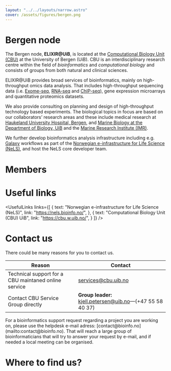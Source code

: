 ```yaml
---
layout: "../../layouts/narrow.astro"
cover: /assets/figures/bergen.png
---
```



# Bergen node

The Bergen node, **ELIXIR@UiB**, is located at the [Computational Biology Unit (CBU)](https://cbu.w.uib.no/) at the University of Bergen (UiB). CBU is an interdisciplinary research centre within the field of _bioinformatics_ and _computational biology_ and consists of groups from both natural and clinical sciences.

ELIXIR@UiB provides broad services of bioinformatics, mainly on high-throughput omics data analysis. That includes high-throughput sequencing data (i.e. [Exome-seq](https://en.wikipedia.org/wiki/Exome_sequencing), [RNA-seq](https://en.wikipedia.org/wiki/RNA-Seq) and [ChIP-seq](https://en.wikipedia.org/wiki/ChIP_sequencing)), gene expression microarrays and quantitative proteomics datasets.

We also provide consulting on planning and design of high-throughput technology based experiments. The biological topics in focus are based on our collaborators’ research areas and these include medical research at [Haukeland University Hospital, Bergen](https://www.helse-bergen.no/en/steder/haukeland), and [Marine Biology at the Department of Biology, UiB](https://www.uib.no/en/bio/160170/fisheries-and-marine-biology-group) and the [Marine Research Institute (IMR)](https://www.hi.no).

We further develop bioinformatics analysis infrastructure including e.g. [Galaxy](https://usegalaxy.no/login/start) workflows as part of the [Norwegian e-infrastructure for Life Science (NeLS)](https://nels.bioinfo.no/), and host the NeLS core developer team.

# Members

<People org="uib" layout="two-col" hideOrg/>

# Useful links

<UsefulLinks
    links={[
        {
            text: "Norwegian e-infrastructure for Life Science (NeLS)",
            link: "https://nels.bioinfo.no/",
        },
        {
            text: "Computational Biology Unit (CBU) UiB",
            link: "https://cbu.w.uib.no/",
        }
    ]}
/>

# Contact us

There could be many reasons for you to contact us.

| Reason                                               | Contact                                                                                   |
|------------------------------------------------------|-------------------------------------------------------------------------------------------|
| Technical support for a CBU maintaned online service | [services@cbu.uib.no](mailto:services@cbu.uib.no)                                         |
| Contact CBU Service Group directly                   | **Group leader:** [kjell.petersen@uib.no](mailto:kjell.petersen@uib.no)—(+47 55 58 40 37) |

<Callout>
    For a bioinformatics support request regarding a project you are working on, please use the helpdesk e-mail
    adress: [contact@bioinfo.no](mailto:contact@bioinfo.no). That will reach a large group of bioinformaticians that
    will try to answer your request by e-mail, and if needed a local meeting can be organised.
</Callout>

# Where to find us?

<MapComponent
    lat={60.381490}
    lng={5.331600}
    address="Department of informatics, Thormøhlensgate 55, 5008 Bergen"
/>
